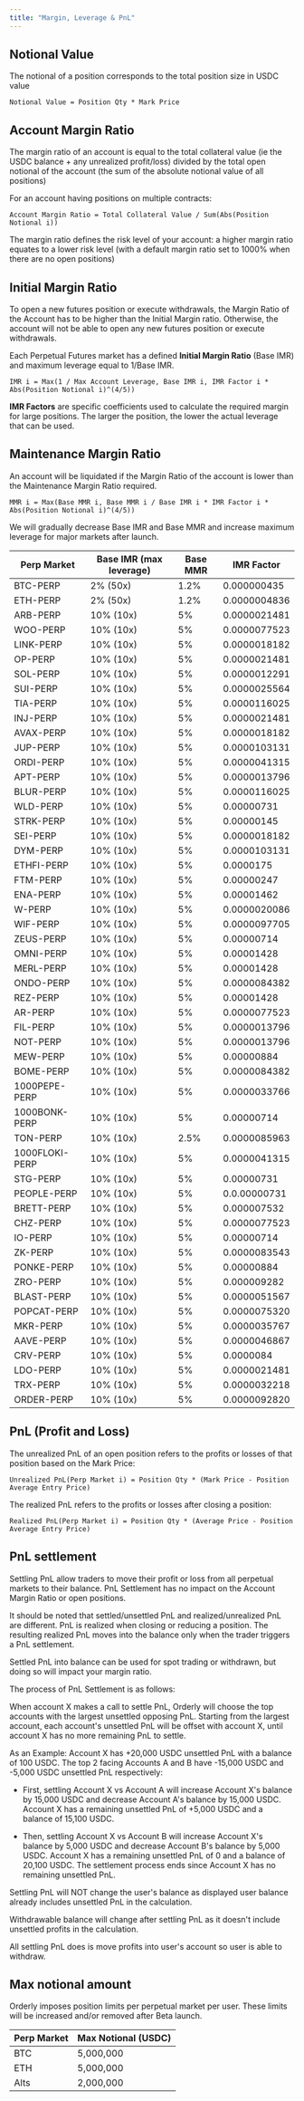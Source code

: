 ```yaml
---
title: "Margin, Leverage & PnL"
---
```


## Notional Value

The notional of a position corresponds to the total position size in USDC value

```
Notional Value = Position Qty * Mark Price
```

## Account Margin Ratio

The margin ratio of an account is equal to the total collateral value (ie the USDC balance + any unrealized profit/loss) divided by the total open notional of the account (the sum of the absolute notional value of all positions)

For an account having positions on multiple contracts:

```
Account Margin Ratio = Total Collateral Value / Sum(Abs(Position Notional i))
```

The margin ratio defines the risk level of your account: a higher margin ratio equates to a lower risk level (with a default margin ratio set to 1000% when there are no open positions)

## Initial Margin Ratio

To open a new futures position or execute withdrawals, the Margin Ratio of the Account has to be higher than the Initial Margin ratio. Otherwise, the account will not be able to open any new futures position or execute withdrawals.

Each Perpetual Futures market has a defined **Initial Margin Ratio** (Base IMR) and maximum leverage equal to 1/Base IMR.

```
IMR i = Max(1 / Max Account Leverage, Base IMR i, IMR Factor i * Abs(Position Notional i)^(4/5))
```

**IMR Factors** are specific coefficients used to calculate the required margin for large positions. The larger the position, the lower the actual leverage that can be used.

## Maintenance Margin Ratio

An account will be liquidated if the Margin Ratio of the account is lower than the Maintenance Margin Ratio required.

```
MMR i = Max(Base MMR i, Base MMR i / Base IMR i * IMR Factor i * Abs(Position Notional i)^(4/5))
```

<Note>
  We will gradually decrease Base IMR and Base MMR and increase maximum leverage for major markets
  after launch.
</Note>

| Perp Market    | Base IMR (max leverage) | Base MMR | IMR Factor   |
|----------------|-------------------------|----------|--------------|
| BTC-PERP       | 2% (50x)                | 1.2%     | 0.000000435  |
| ETH-PERP       | 2% (50x)                | 1.2%     | 0.0000004836 |
| ARB-PERP       | 10% (10x)               | 5%       | 0.0000021481 |
| WOO-PERP       | 10% (10x)               | 5%       | 0.0000077523 |
| LINK-PERP      | 10% (10x)               | 5%       | 0.0000018182 |
| OP-PERP        | 10% (10x)               | 5%       | 0.0000021481 |
| SOL-PERP       | 10% (10x)               | 5%       | 0.0000012291 |
| SUI-PERP       | 10% (10x)               | 5%       | 0.0000025564 |
| TIA-PERP       | 10% (10x)               | 5%       | 0.0000116025 |
| INJ-PERP       | 10% (10x)               | 5%       | 0.0000021481 |
| AVAX-PERP      | 10% (10x)               | 5%       | 0.0000018182 |
| JUP-PERP       | 10% (10x)               | 5%       | 0.0000103131 |
| ORDI-PERP      | 10% (10x)               | 5%       | 0.0000041315 |
| APT-PERP       | 10% (10x)               | 5%       | 0.0000013796 |
| BLUR-PERP      | 10% (10x)               | 5%       | 0.0000116025 |
| WLD-PERP       | 10% (10x)               | 5%       | 0.00000731   |
| STRK-PERP      | 10% (10x)               | 5%       | 0.00000145   |
| SEI-PERP       | 10% (10x)               | 5%       | 0.0000018182 |
| DYM-PERP       | 10% (10x)               | 5%       | 0.0000103131 |
| ETHFI-PERP     | 10% (10x)               | 5%       | 0.0000175    |
| FTM-PERP       | 10% (10x)               | 5%       | 0.00000247   |
| ENA-PERP       | 10% (10x)               | 5%       | 0.00001462   |
| W-PERP         | 10% (10x)               | 5%       | 0.0000020086 |
| WIF-PERP       | 10% (10x)               | 5%       | 0.0000097705 |
| ZEUS-PERP      | 10% (10x)               | 5%       | 0.00000714   |
| OMNI-PERP      | 10% (10x)               | 5%       | 0.00001428   |
| MERL-PERP      | 10% (10x)               | 5%       | 0.00001428   |
| ONDO-PERP      | 10% (10x)               | 5%       | 0.0000084382 |
| REZ-PERP       | 10% (10x)               | 5%       | 0.00001428   |
| AR-PERP        | 10% (10x)               | 5%       | 0.0000077523 |
| FIL-PERP       | 10% (10x)               | 5%       | 0.0000013796 |
| NOT-PERP       | 10% (10x)               | 5%       | 0.0000013796 |
| MEW-PERP       | 10% (10x)               | 5%       | 0.00000884   |
| BOME-PERP      | 10% (10x)               | 5%       | 0.0000084382 |
| 1000PEPE-PERP  | 10% (10x)               | 5%       | 0.0000033766 |
| 1000BONK-PERP  | 10% (10x)               | 5%       | 0.00000714   |
| TON-PERP       | 10% (10x)               | 2.5%     | 0.0000085963 |
| 1000FLOKI-PERP | 10% (10x)               | 5%       | 0.0000041315 |
| STG-PERP       | 10% (10x)               | 5%       | 0.00000731   |
| PEOPLE-PERP    | 10% (10x)               | 5%       | 0.0.00000731 |
| BRETT-PERP     | 10% (10x)               | 5%       | 0.000007532  |
| CHZ-PERP       | 10% (10x)               | 5%       | 0.0000077523 |
| IO-PERP        | 10% (10x)               | 5%       | 0.00000714   |
| ZK-PERP        | 10% (10x)               | 5%       | 0.0000083543 |
| PONKE-PERP     | 10% (10x)               | 5%       | 0.00000884   |
| ZRO-PERP       | 10% (10x)               | 5%       | 0.000009282  |
| BLAST-PERP     | 10% (10x)               | 5%       | 0.0000051567 |
| POPCAT-PERP    | 10% (10x)               | 5%       | 0.0000075320 |
| MKR-PERP       | 10% (10x)               | 5%       | 0.0000035767 |
| AAVE-PERP      | 10% (10x)               | 5%       | 0.0000046867 |
| CRV-PERP       | 10% (10x)               | 5%       | 0.0000084    |
| LDO-PERP       | 10% (10x)               | 5%       | 0.0000021481 |
| TRX-PERP       | 10% (10x)               | 5%       | 0.0000032218 |
| ORDER-PERP     | 10% (10x)               | 5%       | 0.0000092820 |



## PnL (Profit and Loss)

The unrealized PnL of an open position refers to the profits or losses of that position based on the Mark Price:

```
Unrealized PnL(Perp Market i) = Position Qty * (Mark Price - Position Average Entry Price)
```

The realized PnL refers to the profits or losses after closing a position:

```
Realized PnL(Perp Market i) = Position Qty * (Average Price - Position Average Entry Price)
```

## PnL settlement

Settling PnL allow traders to move their profit or loss from all perpetual markets to their balance. PnL Settlement has no impact on the Account Margin Ratio or open positions.

It should be noted that settled/unsettled PnL and realized/unrealized PnL are different. PnL is realized when closing or reducing a position. The resulting realized PnL moves into the balance only when the trader triggers a PnL settlement.

Settled PnL into balance can be used for spot trading or withdrawn, but doing so will impact your margin ratio.

The process of PnL Settlement is as follows:

When account X makes a call to settle PnL, Orderly will choose the top accounts with the largest unsettled opposing PnL. Starting from the largest account, each account's unsettled PnL will be offset with account X, until account X has no more remaining PnL to settle.

As an Example: Account X has +20,000 USDC unsettled PnL with a balance of 100 USDC. The top 2 facing Accounts A and B have -15,000 USDC and -5,000 USDC unsettled PnL respectively:

- First, settling Account X vs Account A will increase Account X's balance by 15,000 USDC and decrease Account A's balance by 15,000 USDC. Account X has a remaining unsettled PnL of +5,000 USDC and a balance of 15,100 USDC.

- Then, settling Account X vs Account B will increase Account X's balance by 5,000 USDC and decrease Account B's balance by 5,000 USDC. Account X has a remaining unsettled PnL of 0 and a balance of 20,100 USDC. The settlement process ends since Account X has no remaining unsettled PnL.

<Note>
Settling PnL will NOT change the user's balance as displayed user balance already includes unsettled PnL in the calculation.

Withdrawable balance will change after settling PnL as it doesn't include unsettled profits in the calculation.

All settling PnL does is move profits into user's account so user is able to withdraw.

</Note>

## Max notional amount

Orderly imposes position limits per perpetual market per user. These limits will be increased and/or removed after Beta launch.

| Perp Market | Max Notional (USDC) |
| ----------- | ------------------- |
| BTC         | 5,000,000           |
| ETH         | 5,000,000           |
| Alts        | 2,000,000           |
